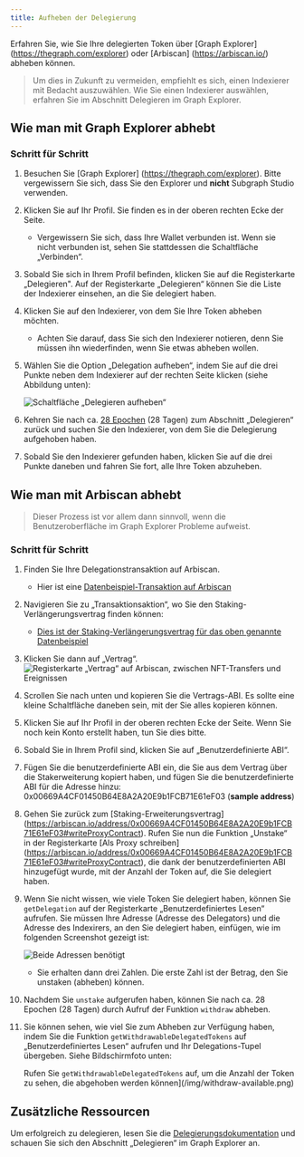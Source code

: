 ```yaml
---
title: Aufheben der Delegierung
---
```


Erfahren Sie, wie Sie Ihre delegierten Token über [Graph Explorer] (https://thegraph.com/explorer) oder [Arbiscan] (https://arbiscan.io/) abheben können.

> Um dies in Zukunft zu vermeiden, empfiehlt es sich, einen Indexierer mit Bedacht auszuwählen. Wie Sie einen Indexierer auswählen, erfahren Sie im Abschnitt Delegieren im Graph Explorer.

## Wie man mit Graph Explorer abhebt

### Schritt für Schritt

1. Besuchen Sie [Graph Explorer] (https://thegraph.com/explorer). Bitte vergewissern Sie sich, dass Sie den Explorer und **nicht** Subgraph Studio verwenden.

2. Klicken Sie auf Ihr Profil. Sie finden es in der oberen rechten Ecke der Seite.

   - Vergewissern Sie sich, dass Ihre Wallet verbunden ist. Wenn sie nicht verbunden ist, sehen Sie stattdessen die Schaltfläche „Verbinden“.

3. Sobald Sie sich in Ihrem Profil befinden, klicken Sie auf die Registerkarte „Delegieren". Auf der Registerkarte „Delegieren“ können Sie die Liste der Indexierer einsehen, an die Sie delegiert haben.

4. Klicken Sie auf den Indexierer, von dem Sie Ihre Token abheben möchten.

   - Achten Sie darauf, dass Sie sich den Indexierer notieren, denn Sie müssen ihn wiederfinden, wenn Sie etwas abheben wollen.

5. Wählen Sie die Option „Delegation aufheben“, indem Sie auf die drei Punkte neben dem Indexierer auf der rechten Seite klicken (siehe Abbildung unten):

   ![Schaltfläche „Delegieren aufheben“](/img/undelegate-button.png)

6. Kehren Sie nach ca. [28 Epochen](https://thegraph.com/explorer/network/epochs?chain=arbitrum-one) (28 Tagen) zum Abschnitt „Delegieren“ zurück und suchen Sie den Indexierer, von dem Sie die Delegierung aufgehoben haben.

7. Sobald Sie den Indexierer gefunden haben, klicken Sie auf die drei Punkte daneben und fahren Sie fort, alle Ihre Token abzuheben.

## Wie man mit Arbiscan abhebt

> Dieser Prozess ist vor allem dann sinnvoll, wenn die Benutzeroberfläche im Graph Explorer Probleme aufweist.

### Schritt für Schritt

1. Finden Sie Ihre Delegationstransaktion auf Arbiscan.

   - Hier ist eine [Datenbeispiel-Transaktion auf Arbiscan](https://arbiscan.io/tx/0xcf2110eac897099f821064445041031efb32786392bdbe7544a4cb7a6b2e4f9a)

2. Navigieren Sie zu „Transaktionsaktion“, wo Sie den Staking-Verlängerungsvertrag finden können:

   - [Dies ist der Staking-Verlängerungsvertrag für das oben genannte Datenbeispiel](https://arbiscan.io/address/0x00669A4CF01450B64E8A2A20E9b1FCB71E61eF03)

3. Klicken Sie dann auf „Vertrag“. ![Registerkarte „Vertrag“ auf Arbiscan, zwischen NFT-Transfers und Ereignissen](/img/arbiscan-contract.png)

4. Scrollen Sie nach unten und kopieren Sie die Vertrags-ABI. Es sollte eine kleine Schaltfläche daneben sein, mit der Sie alles kopieren können.

5. Klicken Sie auf Ihr Profil in der oberen rechten Ecke der Seite. Wenn Sie noch kein Konto erstellt haben, tun Sie dies bitte.

6. Sobald Sie in Ihrem Profil sind, klicken Sie auf „Benutzerdefinierte ABI“.

7. Fügen Sie die benutzerdefinierte ABI ein, die Sie aus dem Vertrag über die Stakerweiterung kopiert haben, und fügen Sie die benutzerdefinierte ABI für die Adresse hinzu: 0x00669A4CF01450B64E8A2A20E9b1FCB71E61eF03 (**sample address**)

8. Gehen Sie zurück zum [Staking-Erweiterungsvertrag] (https://arbiscan.io/address/0x00669A4CF01450B64E8A2A20E9b1FCB71E61eF03#writeProxyContract). Rufen Sie nun die Funktion „Unstake“ in der Registerkarte [Als Proxy schreiben] (https://arbiscan.io/address/0x00669A4CF01450B64E8A2A20E9b1FCB71E61eF03#writeProxyContract), die dank der benutzerdefinierten ABI hinzugefügt wurde, mit der Anzahl der Token auf, die Sie delegiert haben.

9. Wenn Sie nicht wissen, wie viele Token Sie delegiert haben, können Sie `getDelegation` auf der Registerkarte „Benutzerdefiniertes Lesen“ aufrufen. Sie müssen Ihre Adresse (Adresse des Delegators) und die Adresse des Indexirers, an den Sie delegiert haben, einfügen, wie im folgenden Screenshot gezeigt ist:

   ![Beide Adressen benötigt](/img/get-delegate.png)

   - Sie erhalten dann drei Zahlen. Die erste Zahl ist der Betrag, den Sie unstaken (abheben) können.

10. Nachdem Sie `unstake` aufgerufen haben, können Sie nach ca. 28 Epochen (28 Tagen) durch Aufruf der Funktion `withdraw` abheben.

11. Sie können sehen, wie viel Sie zum Abheben zur Verfügung haben, indem Sie die Funktion `getWithdrawableDelegatedTokens` auf „Benutzerdefiniertes Lesen“ aufrufen und Ihr Delegations-Tupel übergeben. Siehe Bildschirmfoto unten:

    Rufen Sie `getWithdrawableDelegatedTokens` auf, um die Anzahl der Token zu sehen, die abgehoben werden können](/img/withdraw-available.png)

## Zusätzliche Ressourcen

Um erfolgreich zu delegieren, lesen Sie die [Delegierungsdokumentation](/resources/roles/delegating/delegating/) und schauen Sie sich den Abschnitt „Delegieren“ im Graph Explorer an.
